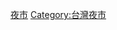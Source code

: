 {{commons category|Night markets in Taoyuan}}

[[Category:桃園市旅遊景點|夜市]]
[[Category:台灣夜市|Category:台灣夜市]]